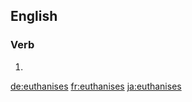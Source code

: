 ==English==

===Verb===
{{head|en|verb form}}

# {{en-third-person singular of|euthanise}}

[[de:euthanises]]
[[fr:euthanises]]
[[ja:euthanises]]